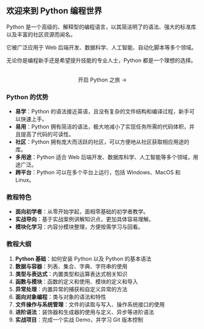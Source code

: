 
<center><Logo className="w-96" /></center>

## 欢迎来到 Python 编程世界

Python 是一个高级的、解释型的编程语言，以其简洁明了的语法、强大的标准库以及丰富的社区资源而闻名。

它被广泛应用于 Web 后端开发、数据科学、人工智能、自动化脚本等多个领域。

无论你是编程新手还是希望提升技能的专业人士，Python 都是一个理想的选择。

<br />

<center>
  <Link href="/tutorial" className={styles.get_started}>
    开启 Python 之旅 <span>→</span>
  </Link>
</center>

### Python 的优势

- **易学**：Python 的语法接近英语，且没有复杂的文件结构和编译过程，新手可以快速上手。
- **易用**：Python 拥有简洁的语法，极大地减小了实现任务所需的代码体积，并且提高了代码的可读性。
- **社区**：Python 拥有庞大而活跃的社区，可以方便地从社区获取相应用途的库。
- **多用途**：Python 适合 Web 后端开发、数据库科学、人工智能等多个领域，用途广泛。
- **跨平台**：Python 可以在多个平台上运行，包括 Windows、MacOS 和 Linux。

### 教程特色

- **面向初学者**：从零开始学起，面相零基础的初学者教学。
- **实战导向**：基于实战案例讲解知识点，更加具体容易理解。
- **模块化学习**：内容分模块整理，方便按需学习与回看。

### 教程大纲

1. **Python 基础**：如何安装 Python 以及 Python 的基本语法
2. **数据与容器**：列表、集合、字典、字符串的使用
3. **类型与表达式**：内置类型和运算表达式相关知识
4. **函数与模块**：函数的定义和使用、模块的定义和导入
5. **异常处理**：内置异常的捕获和自定义异常的方法
6. **面向对象编程**：类与对象的语法和特性
7. **文件操作与系统管理**：文件的读取与写入、操作系统接口的使用
8. **进阶语法**：装饰器和生成器的使用与定义、异步等进阶语法
9. **实战项目**：完成一个实战 Demo，并学习 Git 版本控制
